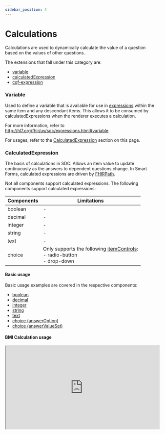 ```yaml
---
sidebar_position: 4
---
```



# Calculations

Calculations are used to dynamically calculate the value of a question based on the values of other questions.

The extensions that fall under this category are:

- [variable](http://hl7.org/fhir/uv/sdc/expressions.html#variable)
- [calculatedExpression](http://hl7.org/fhir/uv/sdc/expressions.html#calculatedExpression)
- [cqf-expression](http://hl7.org/fhir/uv/sdc/behavior.html#cqf-expression)

### Variable

Used to define a variable that is available for use in [expressions](http://hl7.org/fhir/uv/sdc/expressions.html) within the same item and any descendant items. This allows it to be consumed by calculatedExpressions when the renderer executes a calculation.

For more information, refer to http://hl7.org/fhir/uv/sdc/expressions.html#variable.

For usages, refer to the [CalculatedExpression](#calculatedexpression) section on this page.

### CalculatedExpression

The basis of calculations in SDC. Allows an item value to update continuously as the answers to dependent questions change.
In Smart Forms, calculated expressions are driven by [FHIRPath](https://hl7.org/fhir/fhirpath.html).

Not all components support calculated expressions. The following components support calculated expressions:

| Components | Limitations                                                                                                                                                |
| ---------- | ---------------------------------------------------------------------------------------------------------------------------------------------------------- |
| boolean    | -                                                                                                                                                          |
| decimal    | -                                                                                                                                                          |
| integer    | -                                                                                                                                                          |
| string     | -                                                                                                                                                          |
| text       | -                                                                                                                                                          |
| choice     | Only supports the following [itemControls](https://hl7.org/fhir/extensions/CodeSystem-questionnaire-item-control.html):<br/>- radio-button<br/>- drop-down |

#### Basic usage

Basic usage examples are covered in the respective components:

- [boolean](/docs/components/boolean#advanced-usage)
- [decimal](/docs/components/decimal#advanced-usage)
- [integer](/docs/components/integer#advanced-usage)
- [string](/docs/components/string#advanced-usage)
- [text](/docs/components/text#advanced-usage)
- [choice (answerOption)](/docs/components/choice#advanced-usage)
- [choice (answerValueSet)](/docs/components/choice#advanced-usage)

#### BMI Calculation usage

<IframeContainer storyUrl="https://smartforms.csiro.au/storybook/index.html?path=/story/component-sdc-9-1-3-form-behavior-calculations--calculated-expression-bmi-calculator">
  <iframe
    src="https://smartforms.csiro.au/storybook/iframe.html?args=&id=component-sdc-9-1-3-form-behavior-calculations--calculated-expression-bmi-calculator"
    width="100%"
    height="270"
  />
</IframeContainer>

#### Absolute Cardiovascular Risk Calculation usage

<IframeContainer storyUrl="https://smartforms.csiro.au/storybook/index.html?path=/story/component-sdc-9-1-3-form-behavior-calculations--calculated-expression-cvd-risk-calculator">
  <iframe
    src="https://smartforms.csiro.au/storybook/iframe.html?args=&id=component-sdc-9-1-3-form-behavior-calculations--calculated-expression-cvd-risk-calculator"
    width="100%"
    height="920"
  />
</IframeContainer>

### Cqf-expression

While calculated expressions are used to update the value of a question dynamically, cqf-expression is used to update the elements/controls within the Questionnaire resource itself during render runtime.

At the moment, the only supported element/control is **text**.

#### Text usage

<IframeContainer storyUrl="https://smartforms.csiro.au/storybook/index.html?path=/story/component-itemtype-display--display-calculation">
  <iframe
    src="https://smartforms.csiro.au/storybook/iframe.html?args=&id=component-itemtype-display--display-calculation"
    width="100%"
    height="270"
  />
</IframeContainer>

